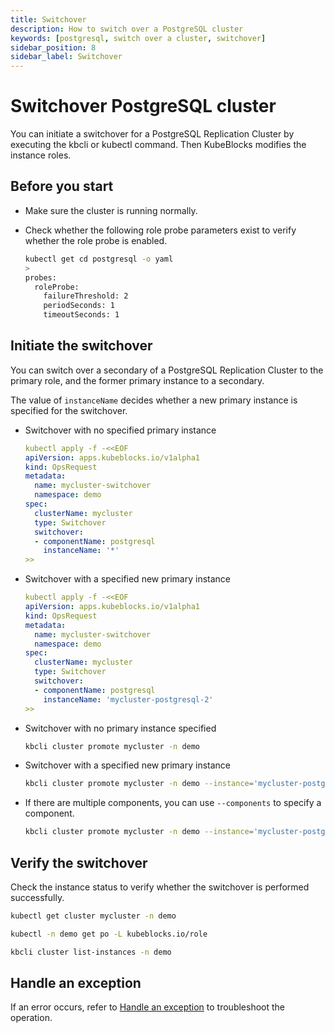 ```yaml
---
title: Switchover
description: How to switch over a PostgreSQL cluster
keywords: [postgresql, switch over a cluster, switchover]
sidebar_position: 8
sidebar_label: Switchover
---
```



# Switchover PostgreSQL cluster

You can initiate a switchover for a PostgreSQL Replication Cluster by executing the kbcli or kubectl command. Then KubeBlocks modifies the instance roles.

## Before you start

* Make sure the cluster is running normally.
* Check whether the following role probe parameters exist to verify whether the role probe is enabled.

   ```bash
   kubectl get cd postgresql -o yaml
   >
   probes:
     roleProbe:
       failureThreshold: 2
       periodSeconds: 1
       timeoutSeconds: 1
   ```

## Initiate the switchover

You can switch over a secondary of a PostgreSQL Replication Cluster to the primary role, and the former primary instance to a secondary.

<Tabs>

<TabItem value="kubectl" label="kubectl" default>

The value of `instanceName` decides whether a new primary instance is specified for the switchover.

* Switchover with no specified primary instance

  ```yaml
  kubectl apply -f -<<EOF
  apiVersion: apps.kubeblocks.io/v1alpha1
  kind: OpsRequest
  metadata:
    name: mycluster-switchover
    namespace: demo
  spec:
    clusterName: mycluster
    type: Switchover
    switchover:
    - componentName: postgresql
      instanceName: '*'
  >>
  ```

* Switchover with a specified new primary instance

  ```yaml
  kubectl apply -f -<<EOF
  apiVersion: apps.kubeblocks.io/v1alpha1
  kind: OpsRequest
  metadata:
    name: mycluster-switchover
    namespace: demo
  spec:
    clusterName: mycluster
    type: Switchover
    switchover:
    - componentName: postgresql
      instanceName: 'mycluster-postgresql-2'
  >>
  ```

</TabItem>

<TabItem value="kbcli" label="kbcli">

* Switchover with no primary instance specified

    ```bash
    kbcli cluster promote mycluster -n demo
    ```

* Switchover with a specified new primary instance

    ```bash
    kbcli cluster promote mycluster -n demo --instance='mycluster-postgresql-2'
    ```

* If there are multiple components, you can use `--components` to specify a component.

    ```bash
    kbcli cluster promote mycluster -n demo --instance='mycluster-postgresql-2' --components='postgresql'
    ```

</TabItem>

</Tabs>

## Verify the switchover

Check the instance status to verify whether the switchover is performed successfully.

<Tabs>

<TabItem value="kubectl" label="kubectl" default>

```bash
kubectl get cluster mycluster -n demo

kubectl -n demo get po -L kubeblocks.io/role
```

</TabItem>

<TabItem value="kbcli" label="kbcli">

```bash
kbcli cluster list-instances -n demo
```

</TabItem>

</Tabs>

## Handle an exception

If an error occurs, refer to [Handle an exception](./../../handle-an-exception/handle-a-cluster-exception.md) to troubleshoot the operation.
